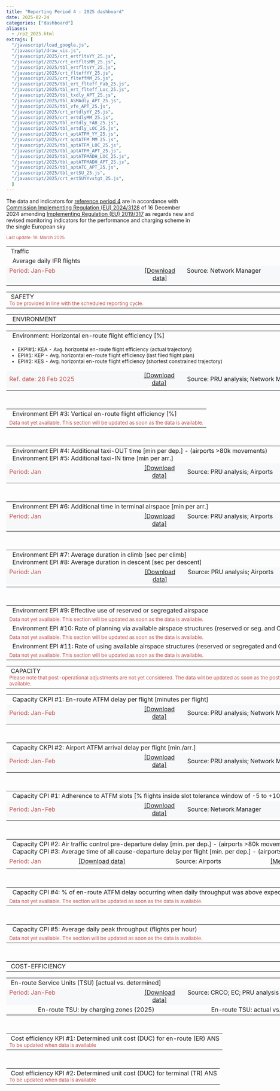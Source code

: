 ```yaml
---
title: "Reporting Period 4 - 2025 dashboard"
date: 2025-02-24
categories: ["dashboard"]
aliases:
  - /rp2_2025.html
extrajs: [
  "/javascript/load_google.js",
  "/javascript/draw_vis.js",
  "/javascript/2025/crt_ertfltsYY_25.js",
  "/javascript/2025/crt_ertfltsMM_25.js",
  "/javascript/2025/tbl_ertfltsYY_25.js",
  "/javascript/2025/crt_flteffYY_25.js",
  "/javascript/2025/crt_flteffMM_25.js",
  "/javascript/2025/tbl_ert_flteff_Fab_25.js",
  "/javascript/2025/tbl_ert_flteff_Loc_25.js",
  "/javascript/2025/tbl_txdly_APT_25.js",
  "/javascript/2025/tbl_ASMAdly_APT_25.js",
  "/javascript/2025/tbl_vfe_APT_25.js",
  "/javascript/2025/crt_ertdlyYY_25.js",
  "/javascript/2025/crt_ertdlyMM_25.js",
  "/javascript/2025/tbl_ertdly_FAB_25.js",
  "/javascript/2025/tbl_ertdly_LOC_25.js",
  "/javascript/2025/crt_aptATFM_YY_25.js",
  "/javascript/2025/crt_aptATFM_MM_25.js",
  "/javascript/2025/tbl_aptATFM_LOC_25.js",
  "/javascript/2025/tbl_aptATFM_APT_25.js",
  "/javascript/2025/tbl_aptATFMADH_LOC_25.js",
  "/javascript/2025/tbl_aptATFMADH_APT_25.js",
  "/javascript/2025/tbl_aptATC_APT_25.js",
  "/javascript/2025/tbl_ertSU_25.js",
  "/javascript/2025/crt_ertSUYYvstgt_25.js",
  ]
--- 
```

<script type="text/javascript" src="//www.google.com/jsapi"></script>

The data and indicators for [reference period 4][ref4] are in accordance with [Commission Implementing Regulation (EU) 2024/3128][no3128_2024] of 16 December 2024 amending [Implementing Regulation (EU) 2019/317][no317_2019] as regards new and revised monitoring indicators for the performance and charging scheme in the single European sky

<small><span style="color:#C0504D;">Last update: 19. March 2025 </small></span>

<!-- TRAFFIC -->
<table style="text-align: left; width: 950px;" border="0" cellpadding="2" cellspacing="2">
  <tbody>
    <tr>
      <td colspan="4" style="width: 100%;">
        <div class="head2">&nbsp;Traffic</div>
      </td>
    </tr>
    <tr>
      <td colspan="4">
        <div class="head3">&nbsp; Average daily IFR flights</div>
      </td>
    </tr>
    <tr>
      <td style="width: 350px; text-align: left; background-color:#f7f8f9; vertical-align: top;" class="data-period">
        <span style="color:#C0504D;">Period: Jan-Feb</span>
      </td>
      <td style="width: 120px; text-align: center; background-color:#f7f8f9; vertical-align: top;">
        <span style="color: rgb(102, 102, 102);">
          <a href="https://docs.google.com/spreadsheets/d/1c5tgoOdbfozPtjceZ6BmibH-sIrCTZwmZdT_N5HMSVw/edit?usp=sharing&hl=en_GB" target="_blank">[Download data]</a>
        </span>
      </td>
      <td style="width: 350px; text-align: left; background-color:#f7f8f9; vertical-align: top;" class="data-source">
        Source: Network Manager
      </td>
      <td style="width: 120px; text-align: center; background-color:#f7f8f9; vertical-align: top;">
        <span style="color: rgb(102, 102, 102);">
          <a href='{{< relref "/metadata/minutes-of-en-route-atfm-delay-per-flight.Rmd" >}}' target="_blank">[Meta data]</a>
        </span>
      </td>
    </tr>
    <tr>
      <td colspan="2" style="width: 475px; vertical-align: top;">
        <div id="crt_cap_ert_YY"></div>
        <div style="float: left;" id="crt_ertfltsYY_25"></div>
        <div style="float: left;" id="crt_ertfltsMM_25"></div>
      </td>
      <td colspan="2" style="width: 475px; vertical-align: top;">
        <div id="tbl_ertfltsYY_25"></div>
      </td>
    </tr>
  </tbody>
</table>

<!-- SAFETY -->
<table style="text-align: left; width: 950px;" border="0" cellpadding="2" cellspacing="2">
  <tbody>
    <tr>
      <td colspan="4" style="width: 950px;">
        <div class="head2">&nbsp;SAFETY</div>
        <span style="color:#C0504D;">
          <small>To be provided in line with the scheduled reporting cycle.</small>
        </span>
      </td>
    </tr>
  </tbody>
</table>

<!-- ENVIRONMENT -->
<table style="width: 950px; text-align: left;" border="0" cellpadding="2" cellspacing="2">
  <tbody>
    <tr>
      <td colspan="4" style="width: 950px;">
        <div class="head2">&nbsp; ENVIRONMENT</div>
      </td>
    </tr>
  </tbody>
</table>

<!-- Horizontal en-route flight efficiency -->
<table style="width: 950px;" border="0" cellpadding="1" cellspacing="1">
  <tbody>
    <tr>
      <td colspan="4"><div class="head3">&nbsp; Environment: Horizontal en-route flight efficiency [%]</div></td>
    </tr>
    <tr>
      <td colspan="4">
        <small>
          <ul>
            <li>EKPI#1: KEA - Avg. horizontal en-route flight efficiency (actual trajectory)</li>
            <li>EPI#1: KEP - Avg. horizontal en-route flight efficiency (last filed flight plan)</li>
            <li>EPI#2: KES - Avg. horizontal en-route flight efficiency (shortest constrained trajectory)</li>
          </ul>
        </small>
      </td>
    </tr>
    <tr>
      <td style="width: 350px; background-color: #f7f8f9;">
        <span style="color: #C0504D;">Ref. date: 28 Feb 2025</span>
      </td>
      <td style="width: 120px; text-align: center; background-color: #f7f8f9;">
        <a href="https://docs.google.com/spreadsheets/d/1cME-ofmlkRqtGbXzgXJxiKaHuwPR-79VFfnJubfZbDo/edit?usp=sharing" target="_blank">[Download data]</a>
      </td>
      <td style="width: 350px; background-color: #f7f8f9;">
        Source: PRU analysis; Network Manager
      </td>
      <td style="width: 120px; text-align: center; background-color:#f7f8f9; vertical-align: top;">
        <span style="color: rgb(102, 102, 102);">
          <a href='{{< relref "/metadata/average-horizontal-en-route-inefficiency.Rmd" >}}' target="_blank">[Meta data]</a>
        </span>
      </td>
    </tr>
    <tr>
      <td colspan="2" style="width: 475px;">
        <div id="crt_flteffYY_25"></div>
        <div id="tbl_ert_flteff_Fab_25"></div>
      </td>
      <td colspan="2" style="width: 475px;">
        <div id="crt_flteffMM_25"></div>
        <div id="tbl_ert_flteff_Loc_25"></div>
      </td>
    </tr>
  </tbody>
</table>
<br>
<!-- Vertical en-route flight efficiency -->
<table style="width: 950px;" border="0" cellpadding="1" cellspacing="1">
  <tbody>
    <tr>
      <td colspan="4">
        <div class="head3">&nbsp; Environment EPI #3: Vertical en-route flight efficiency [%]</div>
      </td>
    </tr>
    <tr>
      <td colspan="4">
        <span style="color: #C0504D;"><small>Data not yet available. This section will be updated as soon as the data is available.</small></span>
      </td>
    </tr>
  </tbody>
</table>
<br>
<!-- Additional Taxi Times -->
<table style="width: 950px;" border="0" cellpadding="1" cellspacing="1">
  <tbody>
    <tr>
      <td colspan="4">
        <div class="head3">&nbsp; Environment EPI #4: Additional taxi-OUT time [min per dep.] - (airports >80k movements)</div>
        <div class="head3">&nbsp; Environment EPI #5: Additional taxi-IN time [min per arr.]</div>
      </td>
    </tr>
    <!--<tr>
      <td colspan="4">
        <span style="color: #C0504D;"><small>Data not yet available. This section will be updated with January data in the March release.</small></span>
      </td>
    </tr>-->
    <tr>
      <td style="width: 350px; background-color: #f7f8f9;">
        <span style="color: #C0504D;">Period: Jan</span>
      </td>
      <td style="width: 120px; text-align: center; background-color: #f7f8f9;">
        <a href="https://docs.google.com/spreadsheets/d/1ojxvYG_mxN89su6t5DPkYRynrDe36OZYImc8NeMV-dk/edit?usp=sharing" target="_blank">[Download data]</a>
      </td>
      <td style="width: 350px; background-color: #f7f8f9;">
        Source: PRU analysis; Airports
      </td>
      <td style="width: 120px; text-align: center; background-color:#f7f8f9; vertical-align: top;">
        <span style="color: rgb(102, 102, 102);">
          <a href='{{< relref "/metadata/additional-taxi-out-time.Rmd" >}}' target="_blank">[Meta data]</a>
        </span>
      </td>
    </tr>
    <tr>
      <td colspan="4"><div id="tbl_txdly_APT_25"></div></td>
    </tr>
  </tbody>
</table>
<br>
<!-- Additional ASMA Time -->
<table style="width: 950px;" border="0" cellpadding="1" cellspacing="1">
  <tbody>
    <tr>
      <td colspan="4">
        <div class="head3">&nbsp; Environment EPI #6: Additional time in terminal airspace [min per arr.]</div>
      </td>
    </tr>
    <!-- <tr>
      <td colspan="4">
        <span style="color: #C0504D;"><small>Data not yet available. This section will be updated with January data in the March release.</small></span>
      </td>
    </tr>-->
     <tr>
      <td style="width: 350px; text-align: left; background-color: #f7f8f9; vertical-align: top;" class="data-period">
        <span style="color: #C0504D;">Period: Jan</span>
      </td>
      <td style="width: 120px; text-align: center; background-color: #f7f8f9; vertical-align: top;">
        <span style="color: rgb(102, 102, 102);">
          <a href="https://docs.google.com/spreadsheets/d/1JvgkSh1W9IHYEulPyA-AgiDTqGfx_C2ndxKdjpZFnT8/edit?usp=sharing&hl=en_GB" 
             target="_blank" rel="noopener noreferrer">
            [Download data]
          </a>
        </span>
      </td>
      <td style="width: 350px; text-align: left; background-color: #f7f8f9; vertical-align: top;" class="data-source">
        Source: PRU analysis; Airports
      </td>
       <td style="width: 120px; text-align: center; background-color:#f7f8f9; vertical-align: top;">
        <span style="color: rgb(102, 102, 102);">
          <a href='{{< relref "/metadata/additional-asma-time.html" >}}' target="_blank">[Meta data]</a>
        </span>
      </td>
    </tr>  
    <tr>
      <td colspan="4" style="vertical-align: top;">
        <div id="tbl_ASMAdly_APT_25"></div>
      </td>
    </tr>
  </tbody>
</table>
<br>
<!-- Average duration in climb and descent -->
<table style="width: 950px;" border="0" cellpadding="1" cellspacing="1">
  <tbody>
    <tr>
      <td colspan="4">
        <div class="head3">&nbsp; Environment EPI #7: Average duration in climb [sec per climb]</div>
        <div class="head3">&nbsp; Environment EPI #8: Average duration in descent [sec per descent]</div>
      </td>
    </tr>
    <!-- <tr>
      <td colspan="4">
        <span style="color: #C0504D;"><small>Data not yet available. This section will be updated with January data in the March release.</small></span>
      </td>
    </tr>-->
     <tr>
      <td style="width: 350px; text-align: left; background-color: #f7f8f9; vertical-align: top;" class="data-period">
        <span style="color: #C0504D;">Period: Jan</span>
      </td>
      <td style="width: 120px; text-align: center; background-color: #f7f8f9; vertical-align: top;">
        <span style="color: rgb(102, 102, 102);">
          <a href="https://docs.google.com/spreadsheets/d/1fQIrZtW_N2UcQiK5i6vDavf1bLOLDeePUsj53LW-4m4/edit?usp=sharing&hl=en_GB" 
             target="_blank" rel="noopener noreferrer">
            [Download data]
          </a>
        </span>
      </td>
      <td style="width: 350px; text-align: left; background-color: #f7f8f9; vertical-align: top;" class="data-source">
        Source: PRU analysis; Airports
      </td>
       <td style="width: 120px; text-align: center; background-color:#f7f8f9; vertical-align: top;">
        <span style="color: rgb(102, 102, 102);">
          
        </span>
      </td>
    </tr>  
    <tr>
      <td colspan="4" style="vertical-align: top;">
        <div id="tbl_vfe_APT_25"></div>
      </td>
    </tr>
  </tbody>
</table>
<br>
<!-- Effective Use of Reserved Airspace -->
<table style="width: 950px;" border="0" cellpadding="1" cellspacing="1">
  <tbody>
    <tr>
      <td colspan="4">
        <div class="head3">&nbsp; Environment EPI #9: Effective use of reserved or segregated airspace</div>
      </td>
    </tr>
    <tr>
      <td colspan="4">
        <span style="color: #C0504D;"><small>Data not yet available. This section will be updated as soon as the data is available.</small></span>
      </td>
    </tr>
    <tr>
      <td colspan="4">
        <div class="head3">&nbsp;  Environment EPI #10: Rate of planning via available airspace structures (reserved or seg. and CDRs)</div>
      </td>
    </tr>
    <tr>
      <td colspan="4">
        <span style="color: #C0504D;"><small>Data not yet available. This section will be updated as soon as the data is available.</small></span>
      </td>
    </tr>
    <tr>
      <td colspan="4">
        <div class="head3">&nbsp;  Environment EPI #11: Rate of using available airspace structures (reserved or segregated and CDRs)</div>
      </td>
    </tr>
    <tr>
      <td colspan="4">
        <span style="color: #C0504D;"><small>Data not yet available. This section will be updated as soon as the data is available.</small></span>
      </td>
    </tr>
  </tbody>
</table>

<!-- CAPACITY -->
<table style="text-align: left; width: 950px;" border="0" cellpadding="2" cellspacing="2">
  <tbody>
    <tr>
      <td colspan="4" style="width: 950px;">
        <div class="head2">&nbsp;CAPACITY</div>
        <small><span style="color:#C0504D;">Please note that post-operational adjustments are not yet considered. The data will be updated as soon as the post-operational results are available.</span></small>
      </td>
    </tr>
  </tbody>
</table>

<!-- EN-ROUTE ATFM DELAYS -->
<table style="width: 950px;" border="0" cellpadding="1" cellspacing="1">
  <tbody>
    <tr>
      <td colspan="4"><div class="head3">&nbsp; Capacity CKPI #1: En-route ATFM delay per flight [minutes per flight]</div></td>
    </tr>
    <tr>
      <td style="width: 350px; background-color:#f7f8f9;">
        <span style="color:#C0504D;">Period: Jan-Feb</span>
      </td>
      <td style="width: 120px; text-align: center; background-color:#f7f8f9;">
        <a href="https://docs.google.com/spreadsheets/d/1tMwAKYeCEyiH4Iv17Ph_lXbddBfS-7PQPMM3UnD434o/edit?usp=sharing" target="_blank">[Download data]</a>
      </td>
      <td style="width: 350px; background-color:#f7f8f9;">
        Source: PRU analysis; Network Manager
      </td>
      <td style="width: 120px; text-align: center; background-color:#f7f8f9; vertical-align: top;">
        <span style="color: rgb(102, 102, 102);">
          <a href='{{< relref "/metadata/minutes-of-en-route-atfm-delay-per-flight.Rmd" >}}' target="_blank">[Meta data]</a>
        </span>
      </td>
    </tr>
    <tr>
      <td colspan="2" style="width: 475px;">
        <div id="crt_ertdlyYY_25"></div>
        <div id="tbl_ertdly_FAB_25"></div>
      </td>
      <td colspan="2" style="width: 475px;">
        <div id="crt_ertdlyMM_25"></div>
        <div id="tbl_ertdly_LOC_25"></div>
      </td>
    </tr>
  </tbody>
</table>
<br>
<!-- AIRPORT ATFM ARRIVAL DELAYS -->
<table style="width: 950px;" border="0" cellpadding="1" cellspacing="1">
  <tbody>
    <tr>
      <td colspan="4"><div class="head3">&nbsp; Capacity CKPI #2: Airport ATFM arrival delay per flight [min./arr.]</div></td>
    </tr>
    <tr>
      <td style="width: 350px; background-color:#f7f8f9;">
        <span style="color:#C0504D;">Period: Jan-Feb</span>
      </td>
      <td style="width: 120px; text-align: center; background-color:#f7f8f9;">
        <a href="https://docs.google.com/spreadsheets/d/1GnNn4q1vo1z6i5QVxcArFEJsjPsktZIzb33WRNeEOUU/edit?usp=sharing" target="_blank">[Download data]</a>
      </td>
      <td style="width: 350px; background-color:#f7f8f9;">
        Source: PRU analysis; Network Manager
      </td>
      <td style="width: 120px; text-align: center; background-color:#f7f8f9; vertical-align: top;">
        <span style="color: rgb(102, 102, 102);">
          <a href='{{< relref "/metadata/airport-atfm-delay.Rmd" >}}' target="_blank">[Meta data]</a>
        </span>
      </td>
    </tr>
    <tr>
      <td colspan="2" style="width: 475px;">
        <div id="crt_aptATFM_YY_25"></div>
        <div id="tbl_aptATFM_LOC_25"></div>
      </td>
      <td colspan="2" style="width: 475px;">
        <div id="crt_aptATFM_MM_25"></div>
        <div id="tbl_aptATFM_APT_25"></div>
      </td>
    </tr>
  </tbody>
</table>
<br>
<!-- ADHERENCE TO ATFM SLOTS -->
<table style="width: 950px;" border="0" cellpadding="1" cellspacing="1">
  <tbody>
    <tr>
      <td colspan="4"><div class="head3">&nbsp; Capacity CPI #1: Adherence to ATFM slots [% flights inside slot tolerance window of -5 to +10 min.]</div></td>
    </tr>
    <tr>
      <td style="width: 350px; background-color:#f7f8f9;">
        <span style="color:#C0504D;">Period: Jan-Feb</span>
      </td>
      <td style="width: 120px; text-align: center; background-color:#f7f8f9;">
        <a href="https://docs.google.com/spreadsheets/d/1qHPExmwdSW-2ozqM2CuVIuv3PosSZN5_OhMHVQCzgiI/edit?usp=sharing" target="_blank">[Download data]</a>
      </td>
      <td style="width: 350px; background-color:#f7f8f9;">
        Source: Network Manager
      </td>
        <td style="width: 120px; text-align: center; background-color:#f7f8f9; vertical-align: top;">
        <span style="color: rgb(102, 102, 102);">
          <a href='{{< relref "/metadata/atfm-slot-adherence.Rmd" >}}' target="_blank">[Meta data]</a>
        </span>
      </td>
    </tr>
    <tr>
      <td colspan="2" style="width: 475px;">
        <div id="tbl_aptATFMADH_LOC_25"></div>
      </td>
      <td colspan="2" style="width: 475px;">
        <div id="tbl_aptATFMADH_APT_25"></div>
      </td>
    </tr>
  </tbody>
</table>
<br>
<!-- ATC PRE DEPARTURE DELAYS -->
<table style="width: 950px;" border="0" cellpadding="1" cellspacing="1">
  <tbody> 
  <tr>
    <td colspan="4">
        <div class="head3">&nbsp; Capacity CPI #2: Air traffic control pre-departure delay [min. per dep.] - (airports >80k movements)</div>
        <div class="head3">&nbsp; Capacity CPI #3: Average time of all cause-departure delay per flight [min. per dep.] - (airports >80k movements)</div>
    </td>
  </tr>
 <!--<tr>
      <td colspan="4">
        <span style="color: #C0504D;"><small>Data not yet available. This section will be updated with January data in the March release.</small></span>
      </td>
  </tr>-->
  <tr>
    <td class="data-period">
        <span style="color:#C0504D;">Period: Jan</span>
    </td>
    <td class="text-center">
        <a href="https://docs.google.com/spreadsheets/d/1HTD-NvWNSICI10LBwaq1Tp3kWyRiwIko8BwRqbKmHP8/edit?usp=sharing&hl=en_GB" target="_blank">[Download data]</a>
    </td>
    <td class="data-source">
        Source: Airports
    </td>
    <td class="text-center">
        <a href='{{< relref "/metadata/atc-pre-departure-delay.md" >}}' target="_blank">[Meta data]</a>
    </td>
  </tr>
  <tr>
    <td colspan="4">
       <div id="tbl_aptATC_APT_25"></div>
    </td>
  </tr>
</tbody>
</table>
<br>
<!-- % OF EN-ROUTE ATFM DELAY WHEN TRAFFIC WAS HIGHER -->
<table style="width: 950px;" border="0" cellpadding="1" cellspacing="1">
  <tbody>
    <tr>
      <td colspan="4"><div class="head3">&nbsp; Capacity CPI #4: % of en-route ATFM delay occurring when daily throughput was above expected daily traffic</div></td>
    </tr>
    <tr>
      <td colspan="4" style="width: 950px;">
        <small><span style="color:#C0504D;">Data not yet available. The section will be updated as soon as the data is available.</span></small>
      </td>
    </tr>
  </tbody>
</table>
<br>
<!-- ANNUAL WEIGHTED AVG THROUGHPUT -->
<table style="width: 950px;" border="0" cellpadding="1" cellspacing="1">
  <tbody>
    <tr>
      <td colspan="4"><div class="head3">&nbsp; Capacity CPI #5: Average daily peak throughput (flights per hour)</div></td>
    </tr>
    <tr>
      <td colspan="4" style="width: 950px;">
        <small><span style="color:#C0504D;">Data not yet available. The section will be updated as soon as the data is available.</span></small>
      </td>
    </tr>
  </tbody>
</table>
<br>
<!-- COST-EFFICIENCY -->
<table style="text-align: left; width: 950px;" border="0" cellpadding="2" cellspacing="2">
  <tbody>
    <tr>
      <td colspan="4" style="width: 950px;">
        <div class="head2">&nbsp;COST-EFFICIENCY</div>
      </td>
    </tr>
  </tbody>
</table>

<!-- EN-ROUTE SERVICE UNITS -->
<table style="width: 950px;" border="0" cellpadding="1" cellspacing="1">
  <tbody>
    <tr>
      <td colspan="4">
        <div class="head3">&nbsp;En-route Service Units (TSU) [actual vs. determined]</div>
      </td>
    </tr>
    <tr>
      <td style="width: 350px; text-align: left; background-color:#f7f8f9; vertical-align: top;">
        <span style="color:#C0504D;">Period: Jan-Feb</span>
      </td>
      <td style="width: 120px; text-align: center; background-color:#f7f8f9; vertical-align: top;">
        <span style="color: rgb(102, 102, 102);">
          <a href="https://docs.google.com/spreadsheets/d/1Cd3I4iQBe7dPo_vtXCvyb3su-Ov52D5xqXPPVUgccnA/edit?usp=sharing" target="_blank">[Download data]</a>
        </span>
      </td>
      <td style="width: 350px; text-align: left; background-color:#f7f8f9; vertical-align: top;">
        Source: CRCO; EC; PRU analysis
      </td>
      <td style="width: 120px; text-align: center; background-color:#f7f8f9; vertical-align: top;"></td>
    </tr>
    <tr>
      <td colspan="2" style="width: 475px; text-align: center; vertical-align: top;">
        <div class="head4">&nbsp;En-route TSU: by charging zones (2025)</div>
        <div id="tbl_ertSU_25"></div>
      </td>
      <td colspan="2" style="width: 475px; text-align: center; vertical-align: top;">
        <div class="head4">&nbsp;En-route TSU: actual vs. determined (2025)</div>
        <div id="crt_ertSUYYvstgt_25"></div>
      </td>
    </tr>
  </tbody>
</table>
<br>
<!-- DETERMINED UNIT COSTS FOR EN ROUTE ANS -->
<table style="text-align: left; width: 950px;" border="0" cellpadding="1" cellspacing="1">
  <tbody>
    <tr>
      <td colspan="4">
        <div class="head3">&nbsp;Cost efficiency KPI #1: Determined unit cost (DUC) for en-route (ER) ANS</div>
        <span style="color:#C0504D;"><small>To be updated when data is available</small></span>
      </td>
    </tr>
  </tbody>
</table>
<br>
<!-- DETERMINED UNIT COSTS FOR TERMINAL ANS -->
<table style="text-align: left; width: 950px;" border="0" cellpadding="2" cellspacing="2">
  <tbody>
    <tr>
      <td colspan="4">
        <div class="head3">&nbsp;Cost efficiency KPI #2: Determined unit cost (DUC) for terminal (TR) ANS</div>
        <span style="color:#C0504D;"><small>To be updated when data is available</small></span>
      </td>
    </tr>
  </tbody>
</table>
  </tbody>
</table>

<script src="//d3js.org/d3.v3.min.js" type="text/javascript"></script>
<script type="text/javascript" src="https://pym.nprapps.org/pym.v1.min.js"></script>


[no317_2019]: https://eur-lex.europa.eu/legal-content/EN/TXT/?uri=uriserv:OJ.L_.2019.056.01.0001.01.ENG "IR 317/2019"
[no3128_2024]: https://eur-lex.europa.eu/legal-content/EN/TXT/?uri=CELEX:32024R3128
[ref4]: ../../metadata/rp4/ "Reference Period 4"